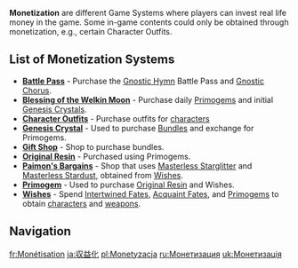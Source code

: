 {{Terminology Infobox
|image = 
|type  = Genshin Impact
}}
'''Monetization''' are different Game Systems where players can invest real life money in the game. Some in-game contents could only be obtained through monetization, e.g., certain Character Outfits.

==List of Monetization Systems==
* '''[[Battle Pass]]''' - Purchase the [[Gnostic Hymn]] Battle Pass and [[Gnostic Chorus]].
* '''[[Blessing of the Welkin Moon]]''' - Purchase daily [[Primogem]]s and initial [[Genesis Crystal]]s.
* '''[[Character Outfit]]s''' - Purchase outfits for [[characters]]
* '''[[Genesis Crystal]]''' - Used to purchase [[Bundles]] and exchange for Primogems.
* '''[[Gift Shop]]''' - Shop to purchase bundles.
* '''[[Original Resin]]''' - Purchased using Primogems.
* '''[[Paimon's Bargains]]''' - Shop that uses [[Masterless Starglitter]] and [[Masterless Stardust]], obtained from [[Wishes]].
* '''[[Primogem]]''' - Used to purchase [[Original Resin]] and Wishes.
* '''[[Wishes]]''' - Spend [[Intertwined Fate]]s, [[Acquaint Fate]]s, and [[Primogem]]s to obtain [[characters]] and [[weapons]].

==Navigation==
{{Genshin Navbox}}
[[Category:Monetization| ]]

[[fr:Monétisation]]
[[ja:収益化]]
[[pl:Monetyzacja]]
[[ru:Монетизация]]
[[uk:Монетизація]]